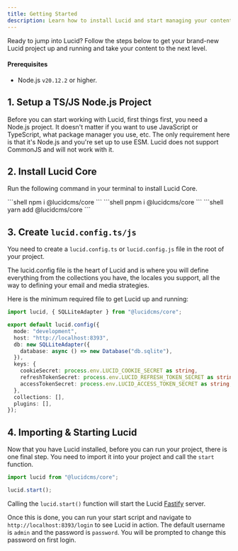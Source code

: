 ```yaml
---
title: Getting Started
description: Learn how to install Lucid and start managing your content.
---
```



Ready to jump into Lucid? Follow the steps below to get your brand-new Lucid project up and running and take your content to the next level.

#### Prerequisites

- Node.js `v20.12.2` or higher.

## 1. Setup a TS/JS Node.js Project

Before you can start working with Lucid, first things first, you need a Node.js project. It doesn't matter if you want to use JavaScript or TypeScript, what package manager you use, etc. The only requirement here is that it's Node.js and you're set up to use ESM. Lucid does not support CommonJS and will not work with it.
## 2. Install Lucid Core

Run the following command in your terminal to install Lucid Core.

<PackageManagerTabs>
    <Fragment slot="npm">
        ```shell 
        npm i @lucidcms/core
        ```
    </Fragment>
    <Fragment slot="pnpm">
        ```shell 
        pnpm i @lucidcms/core 
        ```
    </Fragment>
    <Fragment slot="yarn">
        ```shell 
        yarn add @lucidcms/core 
        ```
    </Fragment>
</PackageManagerTabs>

## 3. Create `lucid.config.ts/js`

You need to create a `lucid.config.ts` or `lucid.config.js` file in the root of your project.

The lucid.config file is the heart of Lucid and is where you will define everything from the collections you have, the locales you support, all the way to defining your email and media strategies.

Here is the minimum required file to get Lucid up and running:

```ts title="lucid.config.ts"
import lucid, { SQLLiteAdapter } from "@lucidcms/core";

export default lucid.config({
  mode: "development",
  host: "http://localhost:8393",
  db: new SQLLiteAdapter({
    database: async () => new Database("db.sqlite"),
  }),
  keys: {
    cookieSecret: process.env.LUCID_COOKIE_SECRET as string,
    refreshTokenSecret: process.env.LUCID_REFRESH_TOKEN_SECRET as string,
    accessTokenSecret: process.env.LUCID_ACCESS_TOKEN_SECRET as string,
  },
  collections: [],
  plugins: [],
});
```

## 4. Importing & Starting Lucid

Now that you have Lucid installed, before you can run your project, there is one final step. You need to import it into your project and call the `start` function.

```ts title="index.ts"
import lucid from "@lucidcms/core";

lucid.start();
```

Calling the `lucid.start()` function will start the Lucid [Fastify](https://fastify.dev/) server.

Once this is done, you can run your start script and navigate to `http://localhost:8393/login` to see Lucid in action. The default username is `admin` and the password is `password`. You will be prompted to change this password on first login.
